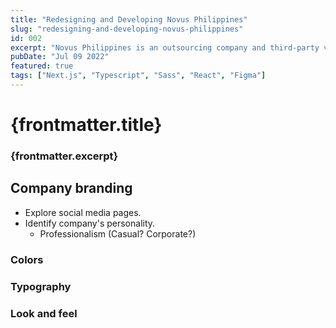 ```yaml
---
title: "Redesigning and Developing Novus Philippines"
slug: "redesigning-and-developing-novus-philippines"
id: 002
excerpt: "Novus Philippines is an outsourcing company and third-party vendor partnered with multinational companies."
pubDate: "Jul 09 2022"
featured: true
tags: ["Next.js", "Typescript", "Sass", "React", "Figma"]
---
```


# {frontmatter.title}
### {frontmatter.excerpt}

## Company branding

- Explore social media pages.
- Identify company's personality.
  - Professionalism (Casual? Corporate?)

### Colors


### Typography


### Look and feel



